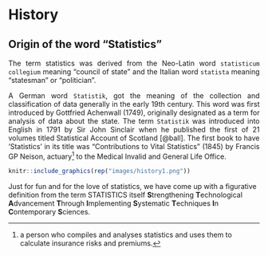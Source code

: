 # History {#history}
## Origin of the word “Statistics”  
<p style="text-align: justify;">The term statistics was derived from the Neo-Latin word `statisticum collegium` meaning “council of state" and the Italian word `statista` meaning "statesman" or "politician".</p>  

<p style="text-align: justify;">A German word `Statistik`, got the meaning of the collection and classification of data generally in the early 19th century. This word was first introduced by Gottfried Achenwall (1749), originally designated as a term for analysis of data about the state. The term `Statistik` was introduced into English in 1791 by Sir John Sinclair when he published the first of 21 volumes titled Statistical Account of Scotland [@ball]. The first book to have 'Statistics' in its title was "Contributions to Vital Statistics" (1845) by Francis GP Neison, actuary^[a person who compiles and analyses statistics and uses them to calculate insurance risks and premiums.] to the Medical Invalid and General Life Office.</p>
```{r scotland, echo=FALSE,fig.cap='Statistical Account of Scotland by Sir John Sinclair (1749)',fig.height=4, fig.align='center'}
knitr::include_graphics(rep("images/history1.png"))
```





Just for fun and for the love of statistics, we have come up with a figurative definition from the term STATISTICS itself **S**trengthening **T**echnological **A**dvancement **T**hrough **I**mplementing **S**ystematic **T**echniques **I**n **C**ontemporary **S**ciences.


